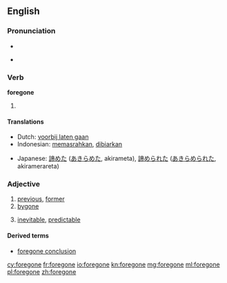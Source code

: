 ==English==

===Pronunciation===
* {{IPA|/ˈforɡɔn/}}
* {{audio|en-us-foregone.ogg|Audio (US)}}
*: {{rhymes|ɒn}}

===Verb===
'''foregone'''

# {{past participle of|[[forego]]}}

====Translations====
{{trans-top|past participle of forego}}
* Dutch: [[voorbij laten gaan]]
* Indonesian: [[pasrah|memasrahkan]], [[biar|dibiarkan]]
{{trans-mid}}
* Japanese: [[諦めた]] ([[あきらめた]], akirameta), [[諦められた]] ([[あきらめられた]], akiramerareta)
{{trans-bottom}}

===Adjective===
{{en-adj|-}}

# [[previous]], [[former]]
# [[bygone]]
#{{informal}} [[inevitable]], [[predictable]]

====Derived terms====
* [[foregone conclusion]]

[[cy:foregone]]
[[fr:foregone]]
[[io:foregone]]
[[kn:foregone]]
[[mg:foregone]]
[[ml:foregone]]
[[pl:foregone]]
[[zh:foregone]]